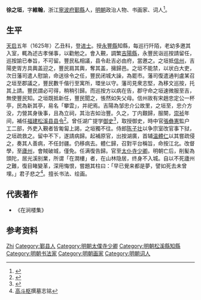 '''徐之垣'''，字'''維翰'''，浙江[[寧波府|寧波府]][[鄞縣|鄞縣]]人，[[明朝|明朝]]政治人物、书画家、词人<ref>{{cite web |url=http://www.fjsq.gov.cn/ShowText.asp?ToBook=3155&index=693& |title=松溪县志 一、县衙署 |publisher=福建省情资料库 |accessdate=2014-07-10|language=zh-CN |archive-url=https://web.archive.org/web/20140714220844/http://www.fjsq.gov.cn/ShowText.asp?ToBook=3155&index=693& |archive-date=2014-07-14|dead-url=yes }}</ref>。

==生平==
[[天启|天启]]五年（1625年）乙丑科，登[[进士|进士]]。授[[永豐縣|永豐縣]]知縣，每巡行阡陌，老幼多邀其入室，輒為述古孝悌事，以勸勉之。會入覲，調繁[[吉陽縣|吉陽縣]]，永豐民诣巡按請留任，巡按諭已奉旨，不可留。豐民私相議，县令赴吉必由府，當邀之。之垣抵[[信州|信州]]，吉陽吏胥方具輿盖迎之，豐民肩其輿，奪其盖，擁歸邑。之垣不能禁，以状白大吏，次日藩司遣人慰諭，命送徐令之任，豐民闭城大譟，為罷市。藩司復遣通判盧某召之垣至郡議之，豐民數千偕行至寓所，環坐以守。藩司見衆志堅，為移文巡按，托其上請。豐民謂必可得，稍稍引歸。而巡按方以病在告，郡守命之垣速微服至吉，無使豐民知。之垣既抵新任，豐民聞之，悵然如失父母。信州故有宋趙忠定公一杯亭，民為新其亭，易名「攀雲」，并祀焉。吉陽為邹忠介公故里，之垣至，忠介方没，力營其身後事，且為立祠，其治吉如治豐。久之，丁内艱歸，服闋，[[崇祯|崇祯]]年间，補任[[福建|福建]][[松溪县|松溪县]][[县令|县令]]<ref>{{cite web |url=http://www.ziyexing.cn/shici/mingcizong/mingcizong_27.htm |title=明词综 |publisher=增补(之三) |accessdate=2014年7月10日 |language=zh-CN |archive-date=2014年7月15日 |archive-url=https://web.archive.org/web/20140715022154/http://www.ziyexing.cn/shici/mingcizong/mingcizong_27.htm }}</ref>。曾任湖广提学[[御史|御史]]<ref>{{cite book |volume=卷九 |title=《听秋声馆词话》 |author=[[丁绍仪|丁绍仪]] |accessdate=2014年7月10日 |page=107 |url=http://gj.zdic.net/archive.php?aid=21093 |archive-date=2017年11月14日 |archive-url=https://web.archive.org/web/20171114195207/http://gj.zdic.net/archive.php?aid=21093 }}</ref>，取授御史，時中官[[張彝憲|張彝憲]]監户工二部，外吏入覲者皆匍匐上謁，之垣獨不往。侍郎[[陈子壮|陈子壮]]以争宗室改官事下狱，之垣疏救之。留中不下，遂請病歸。起補原官，出按湖廣，首辅[[温體仁|温體仁]]以其嘗疏侵之，奏其人善病，不任封疆。仍移病去。體仁歸，召對平台稱旨，命按江北。改督學，至[[廬州|廬州]]，會賊破城，僅免。任满復告歸。官至[[太仆寺卿|太仆寺少卿]]。明朝亡后，削髪為頭陀，居光溪别業，所谓「在澗樓」者，在山林隐居，终身不入城。自以不死廬州之難，復目睹變革，深用悔恨，嘗題其柱曰：「早已覺来都是夢，譬如死去未曾埋。」君子悲之<ref>[[高斗枢|高斗枢]]撰墓志铭</ref>。擅长书法、绘画。

==代表著作==
* 《在涧楼集》

== 参考资料 ==
{{reflist}}

{{天啓五年乙丑科殿試金榜}}

{{Authority control}}

{{DEFAULTSORT:Xu徐}}
[[Category:徐姓|Zhi]]
[[Category:鄞县人|Category:鄞县人]]
[[Category:明朝太僕寺少卿|Category:明朝太僕寺少卿]]
[[Category:明朝松溪縣知縣|Category:明朝松溪縣知縣]]
[[Category:明朝书法家|Category:明朝书法家]]
[[Category:明朝画家|Category:明朝画家]]
[[Category:明朝词人|Category:明朝词人]]